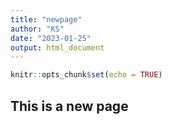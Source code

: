 ```yaml
---
title: "newpage"
author: "KS"
date: "2023-01-25"
output: html_document
---
```


```r
knitr::opts_chunk$set(echo = TRUE)
```

## This is a new page
